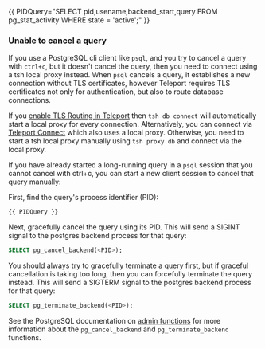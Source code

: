 {{ PIDQuery="SELECT pid,usename,backend_start,query FROM pg_stat_activity WHERE state = 'active';" }}
### Unable to cancel a query

If you use a PostgreSQL cli client like `psql`, and you try to cancel a query
with `ctrl+c`, but it doesn't cancel the query, then you need to connect using a
tsh local proxy instead.
When `psql` cancels a query, it establishes a new connection without TLS
certificates, however Teleport requires TLS certificates not only for
authentication, but also to route database connections.

If you
[enable TLS Routing in Teleport](../../management/operations/tls-routing.mdx)
then `tsh db connect` will automatically start a local proxy for every
connection.
Alternatively, you can connect via
[Teleport Connect](../../connect-your-client/teleport-connect.mdx)
which also uses a local proxy.
Otherwise, you need to start a tsh local proxy manually using `tsh proxy db`
and connect via the local proxy.

If you have already started a long-running query in a `psql` session that you
cannot cancel with ctrl+c, you can start a new client session to cancel that
query manually:

First, find the query's process identifier (PID):
```sql
{{ PIDQuery }}
```

Next, gracefully cancel the query using its PID.
This will send a SIGINT signal to the postgres backend process for that query:
```sql
SELECT pg_cancel_backend(<PID>);
```

You should always try to gracefully terminate a query first, but if graceful
cancellation is taking too long, then you can forcefully terminate the query
instead.
This will send a SIGTERM signal to the postgres backend process for that query:

```sql
SELECT pg_terminate_backend(<PID>);
```

See the PostgreSQL documentation on
[admin functions](https://www.postgresql.org/docs/current/functions-admin.html#FUNCTIONS-ADMIN-SIGNAL)
for more information about the `pg_cancel_backend` and `pg_terminate_backend`
functions.
